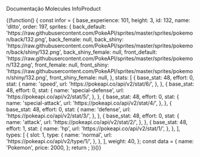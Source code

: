 

<Meta title="Molecules/InfoProduct" component={InfoProduct} />

Documentação Molecules InfoProduct

<Preview>
  <Story name="default">
    {(function() {
      const infor = {
        base_experience: 101,
        height: 3,
        id: 132,
        name: 'ditto',
        order: 197,
        sprites: {
          back_default:
            'https://raw.githubusercontent.com/PokeAPI/sprites/master/sprites/pokemon/back/132.png',
          back_female: null,
          back_shiny:
            'https://raw.githubusercontent.com/PokeAPI/sprites/master/sprites/pokemon/back/shiny/132.png',
          back_shiny_female: null,
          front_default:
            'https://raw.githubusercontent.com/PokeAPI/sprites/master/sprites/pokemon/132.png',
          front_female: null,
          front_shiny:
            'https://raw.githubusercontent.com/PokeAPI/sprites/master/sprites/pokemon/shiny/132.png',
          front_shiny_female: null,
        },
        stats: [
          {
            base_stat: 48,
            effort: 0,
            stat: {
              name: 'speed',
              url: 'https://pokeapi.co/api/v2/stat/6/',
            },
          },
          {
            base_stat: 48,
            effort: 0,
            stat: {
              name: 'special-defense',
              url: 'https://pokeapi.co/api/v2/stat/5/',
            },
          },
          {
            base_stat: 48,
            effort: 0,
            stat: {
              name: 'special-attack',
              url: 'https://pokeapi.co/api/v2/stat/4/',
            },
          },
          {
            base_stat: 48,
            effort: 0,
            stat: {
              name: 'defense',
              url: 'https://pokeapi.co/api/v2/stat/3/',
            },
          },
          {
            base_stat: 48,
            effort: 0,
            stat: {
              name: 'attack',
              url: 'https://pokeapi.co/api/v2/stat/2/',
            },
          },
          {
            base_stat: 48,
            effort: 1,
            stat: {
              name: 'hp',
              url: 'https://pokeapi.co/api/v2/stat/1/',
            },
          },
        ],
        types: [
          {
            slot: 1,
            type: {
              name: 'normal',
              url: 'https://pokeapi.co/api/v2/type/1/',
            },
          },
        ],
        weight: 40,
      };
      const data = {
        name: 'Pokemon',
        price: 2000,
      };
      return <InfoProduct data={data} infor={infor} isLoader={false} />;
    })()}
  </Story>
</Preview>
